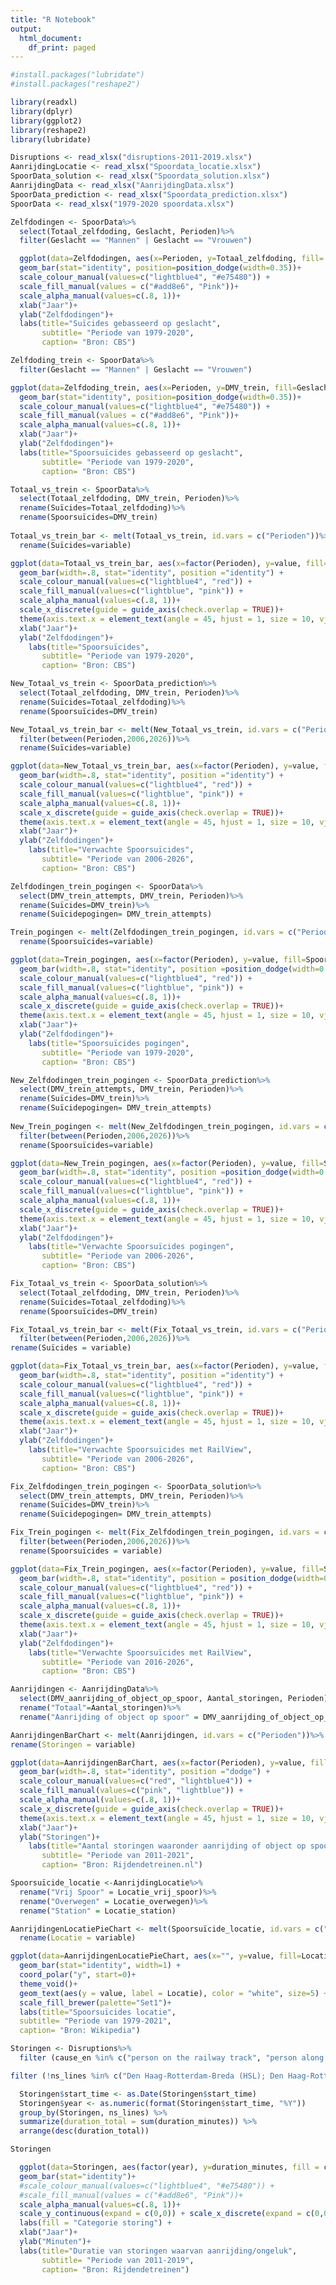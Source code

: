 ```yaml
---
title: "R Notebook"
output:
  html_document:
    df_print: paged
---
```

```r
#install.packages("lubridate") 
#install.packages("reshape2")

library(readxl)
library(dplyr)
library(ggplot2)
library(reshape2)
library(lubridate)

Disruptions <- read_xlsx("disruptions-2011-2019.xlsx")
AanrijdingLocatie <- read_xlsx("Spoordata_locatie.xlsx")
SpoorData_solution <- read_xlsx("Spoordata_solution.xlsx")
AanrijdingData <- read_xlsx("AanrijdingData.xlsx")
SpoorData_prediction <- read_xlsx("Spoordata_prediction.xlsx")
SpoorData <- read_xlsx("1979-2020 spoordata.xlsx")
```

```r
Zelfdodingen <- SpoorData%>%
  select(Totaal_zelfdoding, Geslacht, Perioden)%>%
  filter(Geslacht == "Mannen" | Geslacht == "Vrouwen")

  ggplot(data=Zelfdodingen, aes(x=Perioden, y=Totaal_zelfdoding, fill= Geslacht, colour= Geslacht, alpha = Geslacht, width =1.2)) +
  geom_bar(stat="identity", position=position_dodge(width=0.35))+
  scale_colour_manual(values=c("lightblue4", "#e75480")) +
  scale_fill_manual(values = c("#add8e6", "Pink"))+
  scale_alpha_manual(values=c(.8, 1))+
  xlab("Jaar")+
  ylab("Zelfdodingen")+
  labs(title="Suïcides gebasseerd op geslacht",
       subtitle= "Periode van 1979-2020",
       caption= "Bron: CBS")
```
```r
Zelfdoding_trein <- SpoorData%>%
  filter(Geslacht == "Mannen" | Geslacht == "Vrouwen")

ggplot(data=Zelfdoding_trein, aes(x=Perioden, y=DMV_trein, fill=Geslacht, colour=Geslacht, alpha=Geslacht, width=1.2)) +
  geom_bar(stat="identity", position=position_dodge(width=0.35))+
  scale_colour_manual(values=c("lightblue4", "#e75480")) +
  scale_fill_manual(values = c("#add8e6", "Pink"))+
  scale_alpha_manual(values=c(.8, 1))+
  xlab("Jaar")+
  ylab("Zelfdodingen")+
  labs(title="Spoorsuïcides gebasseerd op geslacht",
       subtitle= "Periode van 1979-2020",
       caption= "Bron: CBS")
```


```r
Totaal_vs_trein <- SpoorData%>%
  select(Totaal_zelfdoding, DMV_trein, Perioden)%>%
  rename(Suïcides=Totaal_zelfdoding)%>%
  rename(Spoorsuïcides=DMV_trein)
  
Totaal_vs_trein_bar <- melt(Totaal_vs_trein, id.vars = c("Perioden"))%>%
  rename(Suïcides=variable)

ggplot(data=Totaal_vs_trein_bar, aes(x=factor(Perioden), y=value, fill=Suïcides, color=Suïcides, alpha=Suïcides, width=0.6)) +
  geom_bar(width=.8, stat="identity", position ="identity") +
  scale_colour_manual(values=c("lightblue4", "red")) +
  scale_fill_manual(values=c("lightblue", "pink")) +
  scale_alpha_manual(values=c(.8, 1))+
  scale_x_discrete(guide = guide_axis(check.overlap = TRUE))+
  theme(axis.text.x = element_text(angle = 45, hjust = 1, size = 10, vjust=1))+
  xlab("Jaar")+
  ylab("Zelfdodingen")+
    labs(title="Spoorsuïcides",
       subtitle= "Periode van 1979-2020",
       caption= "Bron: CBS")

```

```r
New_Totaal_vs_trein <- SpoorData_prediction%>%
  select(Totaal_zelfdoding, DMV_trein, Perioden)%>%
  rename(Suïcides=Totaal_zelfdoding)%>%
  rename(Spoorsuïcides=DMV_trein)

New_Totaal_vs_trein_bar <- melt(New_Totaal_vs_trein, id.vars = c("Perioden"))%>%
  filter(between(Perioden,2006,2026))%>%
  rename(Suïcides=variable)

ggplot(data=New_Totaal_vs_trein_bar, aes(x=factor(Perioden), y=value, fill=Suïcides, color=Suïcides, alpha=Suïcides, width=0.6)) +
  geom_bar(width=.8, stat="identity", position ="identity") +
  scale_colour_manual(values=c("lightblue4", "red")) +
  scale_fill_manual(values=c("lightblue", "pink")) +
  scale_alpha_manual(values=c(.8, 1))+
  scale_x_discrete(guide = guide_axis(check.overlap = TRUE))+
  theme(axis.text.x = element_text(angle = 45, hjust = 1, size = 10, vjust=1))+
  xlab("Jaar")+
  ylab("Zelfdodingen")+
    labs(title="Verwachte Spoorsuïcides",
       subtitle= "Periode van 2006-2026",
       caption= "Bron: CBS")
```

```r
Zelfdodingen_trein_pogingen <- SpoorData%>%
  select(DMV_trein_attempts, DMV_trein, Perioden)%>%
  rename(Suïcides=DMV_trein)%>%
  rename(Suïcidepogingen= DMV_trein_attempts)

Trein_pogingen <- melt(Zelfdodingen_trein_pogingen, id.vars = c("Perioden"))%>%
  rename(Spoorsuïcides=variable)

ggplot(data=Trein_pogingen, aes(x=factor(Perioden), y=value, fill=Spoorsuïcides, color=Spoorsuïcides, alpha=Spoorsuïcides, width=1)) +
  geom_bar(width=.8, stat="identity", position =position_dodge(width=0.35)) +
  scale_colour_manual(values=c("lightblue4", "red")) +
  scale_fill_manual(values=c("lightblue", "pink")) +
  scale_alpha_manual(values=c(.8, 1))+
  scale_x_discrete(guide = guide_axis(check.overlap = TRUE))+
  theme(axis.text.x = element_text(angle = 45, hjust = 1, size = 10, vjust=1))+
  xlab("Jaar")+
  ylab("Zelfdodingen")+
    labs(title="Spoorsuïcides pogingen",
       subtitle= "Periode van 1979-2020",
       caption= "Bron: CBS")
```
```r
New_Zelfdodingen_trein_pogingen <- SpoorData_prediction%>%
  select(DMV_trein_attempts, DMV_trein, Perioden)%>%
  rename(Suïcides=DMV_trein)%>%
  rename(Suïcidepogingen= DMV_trein_attempts)
  
New_Trein_pogingen <- melt(New_Zelfdodingen_trein_pogingen, id.vars = c("Perioden"))%>%
  filter(between(Perioden,2006,2026))%>%
  rename(Spoorsuïcides=variable)

ggplot(data=New_Trein_pogingen, aes(x=factor(Perioden), y=value, fill=Spoorsuïcides, color=Spoorsuïcides, alpha=Spoorsuïcides, width=1)) +
  geom_bar(width=.8, stat="identity", position =position_dodge(width=0.35)) +
  scale_colour_manual(values=c("lightblue4", "red")) +
  scale_fill_manual(values=c("lightblue", "pink")) +
  scale_alpha_manual(values=c(.8, 1))+
  scale_x_discrete(guide = guide_axis(check.overlap = TRUE))+
  theme(axis.text.x = element_text(angle = 45, hjust = 1, size = 10, vjust=1))+
  xlab("Jaar")+
  ylab("Zelfdodingen")+
    labs(title="Verwachte Spoorsuïcides pogingen",
       subtitle= "Periode van 2006-2026",
       caption= "Bron: CBS")
```
```r
Fix_Totaal_vs_trein <- SpoorData_solution%>%
  select(Totaal_zelfdoding, DMV_trein, Perioden)%>%
  rename(Suïcides=Totaal_zelfdoding)%>%
  rename(Spoorsuïcides=DMV_trein)

Fix_Totaal_vs_trein_bar <- melt(Fix_Totaal_vs_trein, id.vars = c("Perioden"))%>%
  filter(between(Perioden,2006,2026))%>%
rename(Suïcides = variable)

ggplot(data=Fix_Totaal_vs_trein_bar, aes(x=factor(Perioden), y=value, fill=Suïcides, color=Suïcides, alpha=Suïcides, width=0.6)) +
  geom_bar(width=.8, stat="identity", position ="identity") +
  scale_colour_manual(values=c("lightblue4", "red")) +
  scale_fill_manual(values=c("lightblue", "pink")) +
  scale_alpha_manual(values=c(.8, 1))+
  scale_x_discrete(guide = guide_axis(check.overlap = TRUE))+
  theme(axis.text.x = element_text(angle = 45, hjust = 1, size = 10, vjust=1))+
  xlab("Jaar")+
  ylab("Zelfdodingen")+
    labs(title="Verwachte Spoorsuïcides met RailView",
       subtitle= "Periode van 2006-2026",
       caption= "Bron: CBS")
```
```r
Fix_Zelfdodingen_trein_pogingen <- SpoorData_solution%>%
  select(DMV_trein_attempts, DMV_trein, Perioden)%>%
  rename(Suïcides=DMV_trein)%>%
  rename(Suïcidepogingen= DMV_trein_attempts)

Fix_Trein_pogingen <- melt(Fix_Zelfdodingen_trein_pogingen, id.vars = c("Perioden"))%>%
  filter(between(Perioden,2006,2026))%>%
  rename(Spoorsuïcides = variable)

ggplot(data=Fix_Trein_pogingen, aes(x=factor(Perioden), y=value, fill=Spoorsuïcides, color=Spoorsuïcides, alpha=Spoorsuïcides, width=1)) +
  geom_bar(width=.8, stat="identity", position = position_dodge(width=0.35)) +
  scale_colour_manual(values=c("lightblue4", "red")) +
  scale_fill_manual(values=c("lightblue", "pink")) +
  scale_alpha_manual(values=c(.8, 1))+
  scale_x_discrete(guide = guide_axis(check.overlap = TRUE))+
  theme(axis.text.x = element_text(angle = 45, hjust = 1, size = 10, vjust=1))+
  xlab("Jaar")+
  ylab("Zelfdodingen")+
    labs(title="Verwachte Spoorsuïcides met RailView",
       subtitle= "Periode van 2016-2026",
       caption= "Bron: CBS")
```
```r
Aanrijdingen <- AanrijdingData%>%
  select(DMV_aanrijding_of_object_op_spoor, Aantal_storingen, Perioden)%>%
  rename("Totaal"=Aantal_storingen)%>%
  rename("Aanrijding of object op spoor" = DMV_aanrijding_of_object_op_spoor)

AanrijdingenBarChart <- melt(Aanrijdingen, id.vars = c("Perioden"))%>%
rename(Storingen = variable)

ggplot(data=AanrijdingenBarChart, aes(x=factor(Perioden), y=value, fill=Storingen, color=Storingen, alpha=Storingen, width=0.6)) +
  geom_bar(width=.8, stat="identity", position ="dodge") +
  scale_colour_manual(values=c("red", "lightblue4")) +
  scale_fill_manual(values=c("pink", "lightblue")) +
  scale_alpha_manual(values=c(.8, 1))+
  scale_x_discrete(guide = guide_axis(check.overlap = TRUE))+
  theme(axis.text.x = element_text(angle = 45, hjust = 1, size = 10, vjust=1))+
  xlab("Jaar")+
  ylab("Storingen")+
    labs(title="Aantal storingen waaronder aanrijding of object op spoor",
       subtitle= "Periode van 2011-2021",
       caption= "Bron: Rijdendetreinen.nl")
```
```r
Spoorsuïcide_locatie <-AanrijdingLocatie%>%
  rename("Vrij Spoor" = Locatie_vrij_spoor)%>%
  rename("Overwegen" = Locatie_overwegen)%>%
  rename("Station" = Locatie_station)

AanrijdingenLocatiePieChart <- melt(Spoorsuïcide_locatie, id.vars = c("Totaal Spoorsuïcides"))%>%
  rename(Locatie = variable)

ggplot(data=AanrijdingenLocatiePieChart, aes(x="", y=value, fill=Locatie))+
  geom_bar(stat="identity", width=1) +
  coord_polar("y", start=0)+
  theme_void()+
  geom_text(aes(y = value, label = Locatie), color = "white", size=5) +
  scale_fill_brewer(palette="Set1")+
  labs(title="Spoorsuïcides locatie",
  subtitle= "Periode van 1979-2021",
  caption= "Bron: Wikipedia")
```
```r
Storingen <- Disruptions%>%
  filter (cause_en %in% c("person on the railway track", "person along the track", "person hit by a train", "collision", "people along the railway", "people on the railway track", "collision with a vehicle", "vehicle on the railway track"))

filter (!ns_lines %in% c("Den Haag-Rotterdam-Breda (HSL); Den Haag-Rotterdam-Eindhoven (HSL); Rotterdam-Breda (HSL); Amsterdam-Rotterdam-Brussel (HSL); Amsterdam-Rotterdam-Breda (HSL); Rotterdam-Breda-Brussel (HSL); Amsterdam-Brussel-Paris (HSL); Rotterdam-Brussel-London (HSL); Amsterdam-Brussel-London (HSL); Den Haag-Rotterdam-Brussel (HSL)"))

  Storingen$start_time <- as.Date(Storingen$start_time)
  Storingen$year <- as.numeric(format(Storingen$start_time, "%Y"))
  group_by(Storingen, ns_lines) %>%
  summarize(duration_total = sum(duration_minutes)) %>%
  arrange(desc(duration_total))
```
```r
Storingen

  ggplot(data=Storingen, aes(factor(year), y=duration_minutes, fill = cause_en)) +
  geom_bar(stat="identity")+
  #scale_colour_manual(values=c("lightblue4", "#e75480")) +
  #scale_fill_manual(values = c("#add8e6", "Pink"))+
  scale_alpha_manual(values=c(.8, 1))+
  scale_y_continuous(expand = c(0,0)) + scale_x_discrete(expand = c(0,0))+
  labs(fill = "Categorie storing") +
  xlab("Jaar")+
  ylab("Minuten")+
  labs(title="Duratie van storingen waarvan aanrijding/ongeluk",
       subtitle= "Periode van 2011-2019",
       caption= "Bron: Rijdendetreinen")
```

